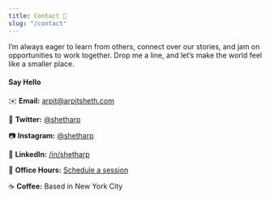 ```yaml
---
title: Contact 👋
slug: "/contact"
---
```



<p>
  <CallMe />
</p>

I’m always eager to learn from others, connect over our stories, and jam on opportunities to work together.
Drop me a line, and let’s make the world feel like a smaller place.

#### Say Hello

✉️ **Email:** <a href="mailto:arpit@arpitsheth.com" target="_blank" rel="noreferrer">arpit@arpitsheth.com</a>

💬 **Twitter:** <a href="https://twitter.com/shetharp" target="_blank" rel="noreferrer">@shetharp</a>

📷 **Instagram:** <a href="https://instagram.com/shetharp" target="_blank" rel="noreferrer">@shetharp</a>

💼 **LinkedIn:** <a href="https://linkedin.com/in/shetharp" target="_blank" rel="noreferrer">/in/shetharp</a>

🤝 **Office Hours:** [Schedule a session](/office-hours)

☕️ **Coffee:** Based in New York City
